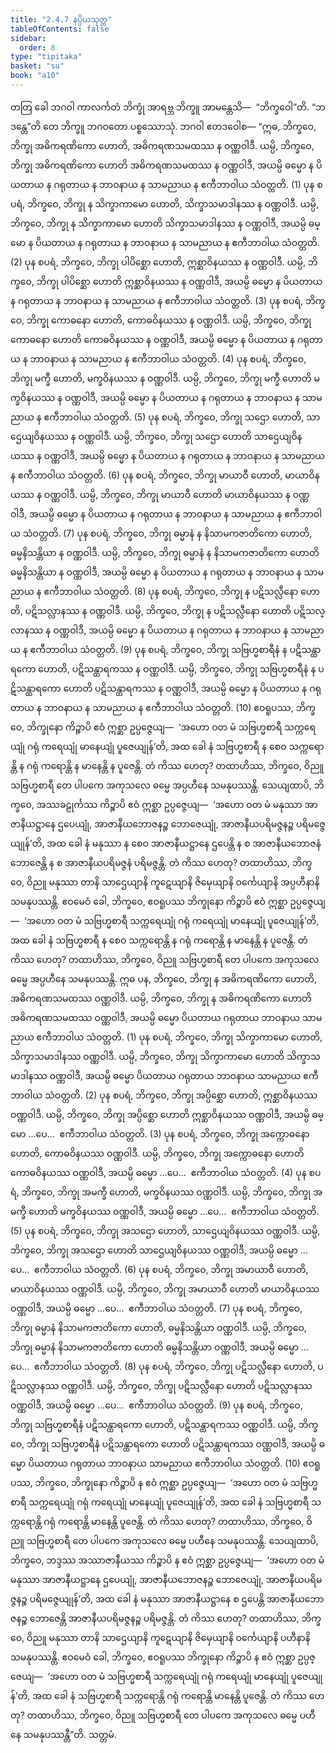```yaml
---
title: "2.4.7 နပ္ပိယသုတ္တ"
tableOfContents: false
sidebar:
  order: 8
type: "tipitaka"
basket: "su"
book: "a10"
---
```



<DynamicBreadcrumb />

<Division number="87" book="a10">

<Paragraph number="711" book="a10">
တတြ ခေါ ဘဂဝါ ကာလင်္ကတံ ဘိက္ခုံ အာရဗ္ဘ ဘိက္ခူ အာမန္တေသိ—  “ဘိက္ခဝေါ”တိ. “ဘဒန္တေ”တိ တေ ဘိက္ခူ ဘဂဝတော ပစ္စဿောသုံ. ဘဂဝါ ဧတဒဝေါစ—
</Paragraph>

<Paragraph number="712" book="a10">
“ဣဓ, ဘိက္ခဝေ, ဘိက္ခု အဓိကရဏိကော ဟောတိ, အဓိကရဏသမထဿ န ဝဏ္ဏဝါဒီ. ယမ္ပိ, ဘိက္ခဝေ, ဘိက္ခု အဓိကရဏိကော ဟောတိ အဓိကရဏသမထဿ န ဝဏ္ဏဝါဒီ, အယမ္ပိ ဓမ္မော န ပိယတာယ န ဂရုတာယ န ဘာဝနာယ န သာမညာယ န ဧကီဘာဝါယ သံဝတ္တတိ. (1)
</Paragraph>

<Paragraph number="713" book="a10">
ပုန စပရံ, ဘိက္ခဝေ, ဘိက္ခု န သိက္ခာကာမော ဟောတိ, သိက္ခာသမာဒါနဿ န ဝဏ္ဏဝါဒီ. ယမ္ပိ, ဘိက္ခဝေ, ဘိက္ခု န သိက္ခာကာမော ဟောတိ သိက္ခာသမာဒါနဿ န ဝဏ္ဏဝါဒီ, အယမ္ပိ ဓမ္မော န ပိယတာယ န ဂရုတာယ န ဘာဝနာယ န သာမညာယ န ဧကီဘာဝါယ သံဝတ္တတိ. (2)
</Paragraph>

<Paragraph number="714" book="a10">
ပုန စပရံ, ဘိက္ခဝေ, ဘိက္ခု ပါပိစ္ဆော ဟောတိ, ဣစ္ဆာဝိနယဿ န ဝဏ္ဏဝါဒီ. ယမ္ပိ, ဘိက္ခဝေ, ဘိက္ခု ပါပိစ္ဆော ဟောတိ ဣစ္ဆာဝိနယဿ န ဝဏ္ဏဝါဒီ, အယမ္ပိ ဓမ္မော န ပိယတာယ န ဂရုတာယ န ဘာဝနာယ န သာမညာယ န ဧကီဘာဝါယ သံဝတ္တတိ. (3)
</Paragraph>

<Paragraph number="715" book="a10">
ပုန စပရံ, ဘိက္ခဝေ, ဘိက္ခု ကောဓနော ဟောတိ, ကောဓဝိနယဿ န ဝဏ္ဏဝါဒီ. ယမ္ပိ, ဘိက္ခဝေ, ဘိက္ခု ကောဓနော ဟောတိ ကောဓဝိနယဿ န ဝဏ္ဏဝါဒီ, အယမ္ပိ ဓမ္မော န ပိယတာယ န ဂရုတာယ န ဘာဝနာယ န သာမညာယ န ဧကီဘာဝါယ သံဝတ္တတိ. (4)
</Paragraph>

<Paragraph number="716" book="a10">
ပုန စပရံ, ဘိက္ခဝေ, ဘိက္ခု မက္ခီ ဟောတိ, မက္ခဝိနယဿ န ဝဏ္ဏဝါဒီ. ယမ္ပိ, ဘိက္ခဝေ, ဘိက္ခု မက္ခီ ဟောတိ မက္ခဝိနယဿ န ဝဏ္ဏဝါဒီ, အယမ္ပိ ဓမ္မော န ပိယတာယ န ဂရုတာယ န ဘာဝနာယ န သာမညာယ န ဧကီဘာဝါယ သံဝတ္တတိ. (5)
</Paragraph>

<Paragraph number="717" book="a10">
ပုန စပရံ, ဘိက္ခဝေ, ဘိက္ခု သဌော ဟောတိ, သာဌေယျဝိနယဿ န ဝဏ္ဏဝါဒီ. ယမ္ပိ, ဘိက္ခဝေ, ဘိက္ခု သဌော ဟောတိ သာဌေယျဝိနယဿ န ဝဏ္ဏဝါဒီ, အယမ္ပိ ဓမ္မော န ပိယတာယ န ဂရုတာယ န ဘာဝနာယ န သာမညာယ န ဧကီဘာဝါယ သံဝတ္တတိ. (6)
</Paragraph>

<Paragraph number="718" book="a10">
ပုန စပရံ, ဘိက္ခဝေ, ဘိက္ခု မာယာဝီ ဟောတိ, မာယာဝိနယဿ န ဝဏ္ဏဝါဒီ. ယမ္ပိ, ဘိက္ခဝေ, ဘိက္ခု မာယာဝီ ဟောတိ မာယာဝိနယဿ န ဝဏ္ဏဝါဒီ, အယမ္ပိ ဓမ္မော န ပိယတာယ န ဂရုတာယ န ဘာဝနာယ န သာမညာယ န ဧကီဘာဝါယ သံဝတ္တတိ. (7)
</Paragraph>

<Paragraph number="719" book="a10">
ပုန စပရံ, ဘိက္ခဝေ, ဘိက္ခု ဓမ္မာနံ န နိသာမကဇာတိကော ဟောတိ, ဓမ္မနိသန္တိယာ န ဝဏ္ဏဝါဒီ. ယမ္ပိ, ဘိက္ခဝေ, ဘိက္ခု ဓမ္မာနံ န နိသာမကဇာတိကော ဟောတိ ဓမ္မနိသန္တိယာ န ဝဏ္ဏဝါဒီ, အယမ္ပိ ဓမ္မော န ပိယတာယ န ဂရုတာယ န ဘာဝနာယ န သာမညာယ န ဧကီဘာဝါယ သံဝတ္တတိ. (8)
</Paragraph>

<Paragraph number="720" book="a10">
ပုန စပရံ, ဘိက္ခဝေ, ဘိက္ခု န ပဋိသလ္လီနော ဟောတိ, ပဋိသလ္လာနဿ န ဝဏ္ဏဝါဒီ. ယမ္ပိ, ဘိက္ခဝေ, ဘိက္ခု န ပဋိသလ္လီနော ဟောတိ ပဋိသလ္လာနဿ န ဝဏ္ဏဝါဒီ, အယမ္ပိ ဓမ္မော န ပိယတာယ န ဂရုတာယ န ဘာဝနာယ န သာမညာယ န ဧကီဘာဝါယ သံဝတ္တတိ. (9)
</Paragraph>

<Paragraph number="721" book="a10">
ပုန စပရံ, ဘိက္ခဝေ, ဘိက္ခု သဗြဟ္မစာရီနံ န ပဋိသန္ထာရကော ဟောတိ, ပဋိသန္ထာရကဿ န ဝဏ္ဏဝါဒီ. ယမ္ပိ, ဘိက္ခဝေ, ဘိက္ခု သဗြဟ္မစာရီနံ န ပဋိသန္ထာရကော ဟောတိ ပဋိသန္ထာရကဿ န ဝဏ္ဏဝါဒီ, အယမ္ပိ ဓမ္မော န ပိယတာယ န ဂရုတာယ န ဘာဝနာယ န သာမညာယ န ဧကီဘာဝါယ သံဝတ္တတိ. (10)
</Paragraph>

<Paragraph number="722" book="a10">
ဧဝရူပဿ, ဘိက္ခဝေ, ဘိက္ခုနော ကိဉ္စာပိ ဧဝံ ဣစ္ဆာ ဥပ္ပဇ္ဇေယျ—  ‘အဟော ဝတ မံ သဗြဟ္မစာရီ သက္ကရေယျုံ ဂရုံ ကရေယျုံ မာနေယျုံ ပူဇေယျုန်’တိ, အထ ခေါ နံ သဗြဟ္မစာရီ န စေဝ သက္ကရောန္တိ န ဂရုံ ကရောန္တိ န မာနေန္တိ န ပူဇေန္တိ. တံ ကိဿ ဟေတု? တထာဟိဿ, ဘိက္ခဝေ, ဝိညူ သဗြဟ္မစာရီ တေ ပါပကေ အကုသလေ ဓမ္မေ အပ္ပဟီနေ သမနုပဿန္တိ.
</Paragraph>

<Paragraph number="723" book="a10">
သေယျထာပိ, ဘိက္ခဝေ, အဿခဠုင်္ကဿ ကိဉ္စာပိ ဧဝံ ဣစ္ဆာ ဥပ္ပဇ္ဇေယျ—  ‘အဟော ဝတ မံ မနုဿာ အာဇာနီယဋ္ဌာနေ ဌပေယျုံ, အာဇာနီယဘောဇနဉ္စ ဘောဇေယျုံ, အာဇာနီယပရိမဇ္ဇနဉ္စ ပရိမဇ္ဇေယျုန်’တိ, အထ ခေါ နံ မနုဿာ န စေဝ အာဇာနီယဋ္ဌာနေ ဌပေန္တိ န စ အာဇာနီယဘောဇနံ ဘောဇေန္တိ န စ အာဇာနီယပရိမဇ္ဇနံ ပရိမဇ္ဇန္တိ. တံ ကိဿ ဟေတု? တထာဟိဿ, ဘိက္ခဝေ, ဝိညူ မနုဿာ တာနိ သာဌေယျာနိ ကူဋေယျာနိ ဇိမှေယျာနိ ဝင်္ကေယျာနိ အပ္ပဟီနာနိ သမနုပဿန္တိ. ဧဝမေဝံ ခေါ, ဘိက္ခဝေ, ဧဝရူပဿ ဘိက္ခုနော ကိဉ္စာပိ ဧဝံ ဣစ္ဆာ ဥပ္ပဇ္ဇေယျ—  ‘အဟော ဝတ မံ သဗြဟ္မစာရီ သက္ကရေယျုံ ဂရုံ ကရေယျုံ မာနေယျုံ ပူဇေယျုန်’တိ, အထ ခေါ နံ သဗြဟ္မစာရီ န စေဝ သက္ကရောန္တိ န ဂရုံ ကရောန္တိ န မာနေန္တိ န ပူဇေန္တိ. တံ ကိဿ ဟေတု? တထာဟိဿ, ဘိက္ခဝေ, ဝိညူ သဗြဟ္မစာရီ တေ ပါပကေ အကုသလေ ဓမ္မေ အပ္ပဟီနေ သမနုပဿန္တိ.
</Paragraph>

<Paragraph number="724" book="a10">
ဣဓ ပန, ဘိက္ခဝေ, ဘိက္ခု န အဓိကရဏိကော ဟောတိ, အဓိကရဏသမထဿ ဝဏ္ဏဝါဒီ. ယမ္ပိ, ဘိက္ခဝေ, ဘိက္ခု န အဓိကရဏိကော ဟောတိ အဓိကရဏသမထဿ ဝဏ္ဏဝါဒီ, အယမ္ပိ ဓမ္မော ပိယတာယ ဂရုတာယ ဘာဝနာယ သာမညာယ ဧကီဘာဝါယ သံဝတ္တတိ. (1)
</Paragraph>

<Paragraph number="725" book="a10">
ပုန စပရံ, ဘိက္ခဝေ, ဘိက္ခု သိက္ခာကာမော ဟောတိ, သိက္ခာသမာဒါနဿ ဝဏ္ဏဝါဒီ. ယမ္ပိ, ဘိက္ခဝေ, ဘိက္ခု သိက္ခာကာမော ဟောတိ သိက္ခာသမာဒါနဿ ဝဏ္ဏဝါဒီ, အယမ္ပိ ဓမ္မော ပိယတာယ ဂရုတာယ ဘာဝနာယ သာမညာယ ဧကီဘာဝါယ သံဝတ္တတိ. (2)
</Paragraph>

<Paragraph number="726" book="a10">
ပုန စပရံ, ဘိက္ခဝေ, ဘိက္ခု အပ္ပိစ္ဆော ဟောတိ, ဣစ္ဆာဝိနယဿ ဝဏ္ဏဝါဒီ. ယမ္ပိ, ဘိက္ခဝေ, ဘိက္ခု အပ္ပိစ္ဆော ဟောတိ ဣစ္ဆာဝိနယဿ ဝဏ္ဏဝါဒီ, အယမ္ပိ ဓမ္မော …ပေ…  ဧကီဘာဝါယ သံဝတ္တတိ. (3)
</Paragraph>

<Paragraph number="727" book="a10">
ပုန စပရံ, ဘိက္ခဝေ, ဘိက္ခု အက္ကောဓနော ဟောတိ, ကောဓဝိနယဿ ဝဏ္ဏဝါဒီ. ယမ္ပိ, ဘိက္ခဝေ, ဘိက္ခု အက္ကောဓနော ဟောတိ ကောဓဝိနယဿ ဝဏ္ဏဝါဒီ, အယမ္ပိ ဓမ္မော …ပေ…  ဧကီဘာဝါယ သံဝတ္တတိ. (4)
</Paragraph>

<Paragraph number="728" book="a10">
ပုန စပရံ, ဘိက္ခဝေ, ဘိက္ခု အမက္ခီ ဟောတိ, မက္ခဝိနယဿ ဝဏ္ဏဝါဒီ. ယမ္ပိ, ဘိက္ခဝေ, ဘိက္ခု အမက္ခီ ဟောတိ မက္ခဝိနယဿ ဝဏ္ဏဝါဒီ, အယမ္ပိ ဓမ္မော …ပေ…  ဧကီဘာဝါယ သံဝတ္တတိ. (5)
</Paragraph>

<Paragraph number="729" book="a10">
ပုန စပရံ, ဘိက္ခဝေ, ဘိက္ခု အသဌော ဟောတိ, သာဌေယျဝိနယဿ ဝဏ္ဏဝါဒီ. ယမ္ပိ, ဘိက္ခဝေ, ဘိက္ခု အသဌော ဟောတိ သာဌေယျဝိနယဿ ဝဏ္ဏဝါဒီ, အယမ္ပိ ဓမ္မော …ပေ…  ဧကီဘာဝါယ သံဝတ္တတိ. (6)
</Paragraph>

<Paragraph number="730" book="a10">
ပုန စပရံ, ဘိက္ခဝေ, ဘိက္ခု အမာယာဝီ ဟောတိ, မာယာဝိနယဿ ဝဏ္ဏဝါဒီ. ယမ္ပိ, ဘိက္ခဝေ, ဘိက္ခု အမာယာဝီ ဟောတိ မာယာဝိနယဿ ဝဏ္ဏဝါဒီ, အယမ္ပိ ဓမ္မော …ပေ…  ဧကီဘာဝါယ သံဝတ္တတိ. (7)
</Paragraph>

<Paragraph number="731" book="a10">
ပုန စပရံ, ဘိက္ခဝေ, ဘိက္ခု ဓမ္မာနံ နိသာမကဇာတိကော ဟောတိ, ဓမ္မနိသန္တိယာ ဝဏ္ဏဝါဒီ. ယမ္ပိ, ဘိက္ခဝေ, ဘိက္ခု ဓမ္မာနံ နိသာမကဇာတိကော ဟောတိ ဓမ္မနိသန္တိယာ ဝဏ္ဏဝါဒီ, အယမ္ပိ ဓမ္မော …ပေ…  ဧကီဘာဝါယ သံဝတ္တတိ. (8)
</Paragraph>

<Paragraph number="732" book="a10">
ပုန စပရံ, ဘိက္ခဝေ, ဘိက္ခု ပဋိသလ္လီနော ဟောတိ, ပဋိသလ္လာနဿ ဝဏ္ဏဝါဒီ. ယမ္ပိ, ဘိက္ခဝေ, ဘိက္ခု ပဋိသလ္လီနော ဟောတိ ပဋိသလ္လာနဿ ဝဏ္ဏဝါဒီ, အယမ္ပိ ဓမ္မော …ပေ…  ဧကီဘာဝါယ သံဝတ္တတိ. (9)
</Paragraph>

<Paragraph number="733" book="a10">
ပုန စပရံ, ဘိက္ခဝေ, ဘိက္ခု သဗြဟ္မစာရီနံ ပဋိသန္ထာရကော ဟောတိ, ပဋိသန္ထာရကဿ ဝဏ္ဏဝါဒီ. ယမ္ပိ, ဘိက္ခဝေ, ဘိက္ခု သဗြဟ္မစာရီနံ ပဋိသန္ထာရကော ဟောတိ ပဋိသန္ထာရကဿ ဝဏ္ဏဝါဒီ, အယမ္ပိ ဓမ္မော ပိယတာယ ဂရုတာယ ဘာဝနာယ သာမညာယ ဧကီဘာဝါယ သံဝတ္တတိ. (10)
</Paragraph>

<Paragraph number="734" book="a10">
ဧဝရူပဿ, ဘိက္ခဝေ, ဘိက္ခုနော ကိဉ္စာပိ န ဧဝံ ဣစ္ဆာ ဥပ္ပဇ္ဇေယျ—  ‘အဟော ဝတ မံ သဗြဟ္မစာရီ သက္ကရေယျုံ ဂရုံ ကရေယျုံ မာနေယျုံ ပူဇေယျုန်’တိ, အထ ခေါ နံ သဗြဟ္မစာရီ သက္ကရောန္တိ ဂရုံ ကရောန္တိ မာနေန္တိ ပူဇေန္တိ. တံ ကိဿ ဟေတု? တထာဟိဿ, ဘိက္ခဝေ, ဝိညူ သဗြဟ္မစာရီ တေ ပါပကေ အကုသလေ ဓမ္မေ ပဟီနေ သမနုပဿန္တိ.
</Paragraph>

<Paragraph number="735" book="a10">
သေယျထာပိ, ဘိက္ခဝေ, ဘဒ္ဒဿ အဿာဇာနီယဿ ကိဉ္စာပိ န ဧဝံ ဣစ္ဆာ ဥပ္ပဇ္ဇေယျ—  ‘အဟော ဝတ မံ မနုဿာ အာဇာနီယဋ္ဌာနေ ဌပေယျုံ, အာဇာနီယဘောဇနဉ္စ ဘောဇေယျုံ, အာဇာနီယပရိမဇ္ဇနဉ္စ ပရိမဇ္ဇေယျုန်’တိ, အထ ခေါ နံ မနုဿာ အာဇာနီယဋ္ဌာနေ စ ဌပေန္တိ အာဇာနီယဘောဇနဉ္စ ဘောဇေန္တိ အာဇာနီယပရိမဇ္ဇနဉ္စ ပရိမဇ္ဇန္တိ. တံ ကိဿ ဟေတု? တထာဟိဿ, ဘိက္ခဝေ, ဝိညူ မနုဿာ တာနိ သာဌေယျာနိ ကူဋေယျာနိ ဇိမှေယျာနိ ဝင်္ကေယျာနိ ပဟီနာနိ သမနုပဿန္တိ.
</Paragraph>

<Paragraph number="736" book="a10">
ဧဝမေဝံ ခေါ, ဘိက္ခဝေ, ဧဝရူပဿ ဘိက္ခုနော ကိဉ္စာပိ န ဧဝံ ဣစ္ဆာ ဥပ္ပဇ္ဇေယျ—  ‘အဟော ဝတ မံ သဗြဟ္မစာရီ သက္ကရေယျုံ ဂရုံ ကရေယျုံ မာနေယျုံ ပူဇေယျုန်’တိ, အထ ခေါ နံ သဗြဟ္မစာရီ သက္ကရောန္တိ ဂရုံ ကရောန္တိ မာနေန္တိ ပူဇေန္တိ. တံ ကိဿ ဟေတု? တထာဟိဿ, ဘိက္ခဝေ, ဝိညူ သဗြဟ္မစာရီ တေ ပါပကေ အကုသလေ ဓမ္မေ ပဟီနေ သမနုပဿန္တီ”တိ.

</Paragraph>
</Division>

<Paragraph number="737" type="center" book="a10">
သတ္တမံ.
</Paragraph>
